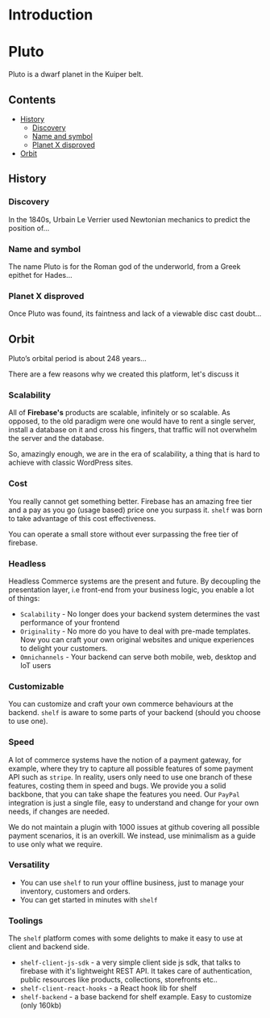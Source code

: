 # Introduction

# Pluto

Pluto is a dwarf planet in the Kuiper belt.

## Contents

* [History](#history)
  * [Discovery](#discovery)
  * [Name and symbol](#name-and-symbol)
  * [Planet X disproved](#planet-x-disproved)
* [Orbit](#orbit)

## History

### Discovery

In the 1840s, Urbain Le Verrier used Newtonian mechanics to predict the
position of…

### Name and symbol

The name Pluto is for the Roman god of the underworld, from a Greek epithet for
Hades…

<a id="discovery"></a>
### Planet X disproved

Once Pluto was found, its faintness and lack of a viewable disc cast doubt…

## Orbit

Pluto’s orbital period is about 248 years…

There are a few reasons why we created this platform, let's discuss it

### Scalability
All of **Firebase's** products are scalable, infinitely or so scalable. As opposed, to
the old paradigm were one would have to rent a single server, install a database on it
and cross his fingers, that traffic will not overwhelm the server and the database.

So, amazingly enough, we are in the era of scalability, a thing that is hard to achieve with classic
WordPress sites.

### Cost
You really cannot get something better. Firebase has an amazing free tier and a pay as you
go (usage based) price one you surpass it. `shelf` was born to take advantage of this cost
effectiveness.

You can operate a small store without ever surpassing the free tier of firebase.

### Headless
Headless Commerce systems are the present and future. By decoupling the presentation
layer, i.e front-end from your business logic, you enable a lot of things:
* `Scalability` - No longer does your backend system determines the vast performance of your frontend
* `Originality` - No more do you have to deal with pre-made templates. Now you can craft your own original websites and
unique experiences to delight your customers.
* `Omnichannels` - Your backend can serve both mobile, web, desktop and IoT users


### Customizable
You can customize and craft your own commerce behaviours at the backend. `shelf` is aware
to some parts of your backend (should you choose to use one).

### Speed
A lot of commerce systems have the notion of a payment gateway, for example, where they
try to capture all possible features of some payment API such as `stripe`. 
In reality, users only need to use one branch of these features, costing them in speed and bugs.
We provide you a solid backbone, that you can take shape the features you need.
Our `PayPal` integration is just a single file, easy to understand and change for your own needs,
if changes are needed.

We do not maintain a plugin with 1000 issues at github covering all possible payment scenarios,
it is an overkill. We instead, use minimalism as a guide to use only what we require.

### Versatility
* You can use `shelf` to run your offline business, just to manage your inventory, customers and orders.
* You can get started in minutes with `shelf`

### Toolings
The `shelf` platform comes with some delights to make it easy to use at client and backend side.
* `shelf-client-js-sdk` - a very simple client side js sdk, that talks to firebase with it's lightweight
REST API. It takes care of authentication, public resources like products, collections, storefronts etc..
* `shelf-client-react-hooks` - a React hook lib for shelf
* `shelf-backend` - a base backend for shelf example. Easy to customize (only 160kb) 


